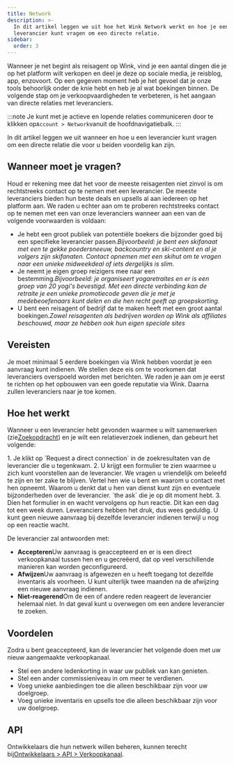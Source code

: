 ```yaml
---
title: Network
description: >-
  In dit artikel leggen we uit hoe het Wink Network werkt en hoe je een
  leverancier kunt vragen om een directe relatie.
sidebar:
  order: 3
---
```


Wanneer je net begint als reisagent op Wink, vind je een aantal dingen die je op het platform wilt verkopen en deel je deze op sociale media, je reisblog, app, enzovoort.
Op een gegeven moment heb je het gevoel dat je onze tools behoorlijk onder de knie hebt en heb je al wat boekingen binnen.
De volgende stap om je verkoopvaardigheden te verbeteren, is het aangaan van directe relaties met leveranciers.

:::note
Je kunt met je actieve en lopende relaties communiceren door te klikken op`Account > Network`vanuit de hoofdnavigatiebalk.
:::

In dit artikel leggen we uit wanneer en hoe u een leverancier kunt vragen om een directe relatie die voor u beiden voordelig kan zijn.

## Wanneer moet je vragen?

Houd er rekening mee dat het voor de meeste reisagenten niet zinvol is om rechtstreeks contact op te nemen met een leverancier. De meeste leveranciers bieden hun beste deals en upsells al aan iedereen op het platform aan.
We raden u echter aan om te proberen rechtstreeks contact op te nemen met een van onze leveranciers wanneer aan een van de volgende voorwaarden is voldaan:

* Je hebt een groot publiek van potentiële boekers die bijzonder goed bij een specifieke leverancier passen.*Bijvoorbeeld: je bent een skifanaat met een te gekke poedersneeuw, backcountry en ski-content en al je volgers zijn skifanaten. Contact opnemen met een skihut om te vragen naar een unieke midweekdeal of iets dergelijks is slim.*
* Je neemt je eigen groep reizigers mee naar een bestemming.*Bijvoorbeeld: je organiseert yogaretraites en er is een groep van 20 yogi's bevestigd. Met een directe verbinding kan de retraite je een unieke promotiecode geven die je met je medebeoefenaars kunt delen en die hen recht geeft op groepskorting.*
* U bent een reisagent of bedrijf dat te maken heeft met een groot aantal boekingen.*Zowel reisagenten als bedrijven worden op Wink als affiliates beschouwd, maar ze hebben ook hun eigen speciale sites*

## Vereisten

Je moet minimaal 5 eerdere boekingen via Wink hebben voordat je een aanvraag kunt indienen.
We stellen deze eis om te voorkomen dat leveranciers overspoeld worden met berichten. We raden je aan om je eerst te richten op het opbouwen van een goede reputatie via Wink. Daarna zullen leveranciers naar je toe komen.

## Hoe het werkt

Wanneer u een leverancier hebt gevonden waarmee u wilt samenwerken (zie[Zoekopdracht](/studio/search/)) en je wilt een relatieverzoek indienen, dan gebeurt het volgende:

<Steps>
  1. Je klikt op `Request a direct connection` in de zoekresultaten van de leverancier die u tegenkwam.
  2. U krijgt een formulier te zien waarmee u zich kunt voorstellen aan de leverancier. We vragen u vriendelijk om beleefd te zijn en ter zake te blijven. Vertel hen wie u bent en waarom u contact met hen opneemt. Waarom u denkt dat u hen van dienst kunt zijn en eventuele bijzonderheden over de leverancier. `the ask` die je op dit moment hebt.
  3. Dien het formulier in en wacht vervolgens op hun reactie. Dit kan een dag tot een week duren. Leveranciers hebben het druk, dus wees geduldig. U kunt geen nieuwe aanvraag bij dezelfde leverancier indienen terwijl u nog op een reactie wacht.
</Steps>


De leverancier zal antwoorden met:

* **Accepteren**Uw aanvraag is geaccepteerd en er is een direct verkoopkanaal tussen hen en u gecreëerd, dat op veel verschillende manieren kan worden geconfigureerd.
* **Afwijzen**Uw aanvraag is afgewezen en u heeft toegang tot dezelfde inventaris als voorheen. U kunt uiterlijk twee maanden na de afwijzing een nieuwe aanvraag indienen.
* **Niet-reagerend**Om de een of andere reden reageert de leverancier helemaal niet. In dat geval kunt u overwegen om een andere leverancier te zoeken.

## Voordelen

Zodra u bent geaccepteerd, kan de leverancier het volgende doen met uw nieuw aangemaakte verkoopkanaal.

* Stel een andere ledenkorting in waar uw publiek van kan genieten.
* Stel een ander commissieniveau in om meer te verdienen.
* Voeg unieke aanbiedingen toe die alleen beschikbaar zijn voor uw doelgroep.
* Voeg unieke inventaris en upsells toe die alleen beschikbaar zijn voor uw doelgroep.

## API

Ontwikkelaars die hun netwerk willen beheren, kunnen terecht bij[Ontwikkelaars > API > Verkoopkanaal](/developers/apis/#sales-channel-api).

